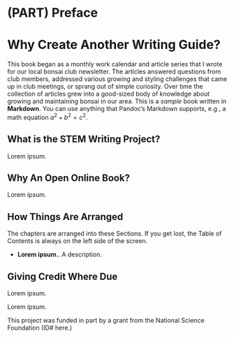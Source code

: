 # (PART) Preface {-}
# Why Create Another Writing Guide? {-}
This book began as a monthly work calendar and article series that I wrote for our local bonsai club newsletter. The articles answered questions from club members, addressed various growing and styling challenges that came up in club meetings, or sprang out of simple curiosity. Over time the collection of articles grew into a good-sized body of knowledge about growing and maintaining bonsai in our area. 
This is a _sample_ book written in **Markdown**. You can use anything that Pandoc's Markdown supports, e.g., a math equation $a^2 + b^2 = c^2$.


## What is the STEM Writing Project? {-}
Lorem ipsum. 


## Why An Open Online Book? {-}
Lorem ipsum. 


## How Things Are Arranged {-}
The chapters are arranged into these Sections. If you get lost, the Table of Contents is always on the left side of the screen.  

* __Lorem ipsum.__. A description.


## Giving Credit Where Due {-}
Lorem ipsum. 

Lorem ipsum. 

This project was funded in part by a grant from the National Science Foundation (ID# here.)

